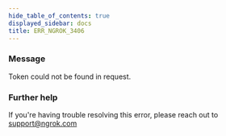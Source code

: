 ```yaml
---
hide_table_of_contents: true
displayed_sidebar: docs
title: ERR_NGROK_3406
---
```


### Message

Token could not be found in request.

### Further help

If you're having trouble resolving this error, please reach out to [support@ngrok.com](mailto:support@ngrok.com?subject=Help%20with%20ERR_NGROK_3406)
